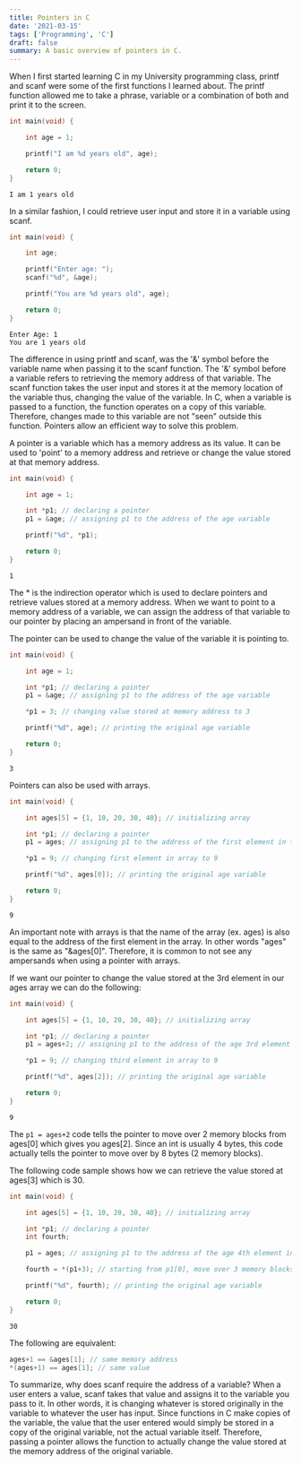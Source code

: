 ```yaml
---
title: Pointers in C
date: '2021-03-15'
tags: ['Programming', 'C']
draft: false
summary: A basic overview of pointers in C.
---
```


When I first started learning C in my University programming class, printf and scanf
were some of the first functions I learned about. The printf function allowed me
to take a phrase, variable or a combination of both and print it to the screen.

```c
int main(void) {

    int age = 1;

    printf("I am %d years old", age);

    return 0;
}
```

```
I am 1 years old
```

In a similar fashion, I could retrieve user input and store it in a variable using scanf.

```c
int main(void) {

    int age;

    printf("Enter age: ");
    scanf("%d", &age);

    printf("You are %d years old", age);

    return 0;
}
```

```
Enter Age: 1
You are 1 years old
```

The difference in using printf and scanf, was the '&' symbol before the variable name when passing it to the scanf function. The '&' symbol before a variable refers
to retrieving the memory address of that variable. The scanf function takes the user input and stores it at the memory location of the variable thus, changing the value of the variable. In C, when
a variable is passed to a function, the function operates on a copy of this variable. Therefore, changes made to this variable are not "seen" outside this function. Pointers allow an efficient
way to solve this problem.

A pointer is a variable which has a memory address as its value. It can be used to 'point' to a memory address and retrieve or change the value stored at that memory address.

```c
int main(void) {

    int age = 1;

    int *p1; // declaring a pointer
    p1 = &age; // assigning p1 to the address of the age variable

    printf("%d", *p1);

    return 0;
}
```

```
1
```

The \* is the indirection operator which is used to declare pointers and retrieve values stored at a memory address. When we want to point to a memory address of a variable, we can assign
the address of that variable to our pointer by placing an ampersand in front of the variable.

The pointer can be used to change the value of the variable it is pointing to.

```c
int main(void) {

    int age = 1;

    int *p1; // declaring a pointer
    p1 = &age; // assigning p1 to the address of the age variable

    *p1 = 3; // changing value stored at memory address to 3

    printf("%d", age); // printing the original age variable

    return 0;
}
```

```
3
```

Pointers can also be used with arrays.

```c
int main(void) {

    int ages[5] = {1, 10, 20, 30, 40}; // initializing array

    int *p1; // declaring a pointer
    p1 = ages; // assigning p1 to the address of the first element in the age array

    *p1 = 9; // changing first element in array to 9

    printf("%d", ages[0]); // printing the original age variable

    return 0;
}
```

```
9
```

An important note with arrays is that the name of the array (ex. ages) is also equal to the address of the first element in the array. In other words "ages" is the same as "&ages[0]".
Therefore, it is common to not see any ampersands when using a pointer with arrays.

If we want our pointer to change the value stored at the 3rd element in our ages array we can do the following:

```c
int main(void) {

    int ages[5] = {1, 10, 20, 30, 40}; // initializing array

    int *p1; // declaring a pointer
    p1 = ages+2; // assigning p1 to the address of the age 3rd element in the age array

    *p1 = 9; // changing third element in array to 9

    printf("%d", ages[2]); // printing the original age variable

    return 0;
}
```

```
9
```

The `p1 = ages+2` code tells the pointer to move over 2 memory blocks from ages[0] which gives you ages[2]. Since an int is usually 4 bytes, this code actually tells the pointer to
move over by 8 bytes (2 memory blocks).

The following code sample shows how we can retrieve the value stored at ages[3] which is 30.

```c
int main(void) {

    int ages[5] = {1, 10, 20, 30, 40}; // initializing array

    int *p1; // declaring a pointer
    int fourth;

    p1 = ages; // assigning p1 to the address of the age 4th element in the age array

    fourth = *(p1+3); // starting from p1[0], move over 3 memory blocks

    printf("%d", fourth); // printing the original age variable

    return 0;
}
```

```
30
```

The following are equivalent:

```c
ages+1 == &ages[1]; // same memory address
*(ages+1) == ages[1]; // same value
```

To summarize, why does scanf require the address of a variable? When a user enters a value, scanf takes that value and assigns it to the variable you pass to it. In other
words, it is changing whatever is stored originally in the variable to whatever the user has input. Since functions in C make copies of the variable, the value that the user entered
would simply be stored in a copy of the original variable, not the actual variable itself. Therefore, passing a pointer allows the function to actually change the value stored at
the memory address of the original variable.
